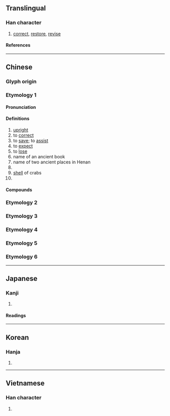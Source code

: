 {{character info/new}}
==Translingual==

===Han character===
{{Han char|rn=22|rad=匚|as=04|sn=6|four=71711|canj=SMG|ids=⿷匚王}}

# [[correct]], [[restore]], [[revise]]

====References====
{{Han ref|kx=0153.230|dkj=02606|dj=0345.120|hdz=10083.010|uh=5321}}

----

==Chinese==
{{zh-forms}}

===Glyph origin===
{{Han etym}}

===Etymology 1===

====Pronunciation====
{{zh-pron
|m=kuāng
|m-s=
|c=hong1
|c-t=
|g=
|h=gd=kiong1
|j=
|md=
|mn=khong
|mn-t=kuang1
|w=
|x=
|mc=y
|oc=y
|cat=v,a,pn
}}

====Definitions====
{{zh-hanzi}}

# [[upright]]
# to [[correct]]
# to [[save]]; to [[assist]]
# to [[expect]]
# to [[lose]]
# name of an ancient book
# name of two ancient places in Henan
# {{zh-altname|廬山}}
# [[shell]] of crabs
# {{zh-alt-form|恇}}

====Compounds====
{{zh-der|匡時濟世|功均一匡|一匡天下|匡助|匡正|匡持|匡當|匡坐|匡救|匡復|匡床|不匡|匡謬|匡濟|匡時濟俗|九合一匡|匡我不逮|匡算|匡時|匡濟之才|匡扶|匡君救主|匡合|匡俗濟時|濟世匡時|析疑匡謬|蟹匡蟬緌|蠶績蟹匡|靖匡|那匡|匡臺}}

===Etymology 2===
{{zh-see|筐|ssv}}

===Etymology 3===
{{zh-see|框|ssv}}

===Etymology 4===
{{zh-see|眶|ssv}}

===Etymology 5===
{{zh-see|誆|ss}}

===Etymology 6===
{{zh-see|哐|ss}}

----

==Japanese==

===Kanji===
{{ja-kanji|grade=|rs=匚04}}

# {{rfdef|ja|sort=匚04}}

====Readings====
{{ja-readings
|goon=こう
|kanon=きょう
|kun=ただ-す, すく-う
}}

----

==Korean==

===Hanja===
{{ko-hanja|광}}

# {{rfdef|ko|sort=匚04}}

----

==Vietnamese==

===Han character===
{{vi-readings|readings=khuôn,khuông|rs=匚04}}

# {{rfdef|vi}}